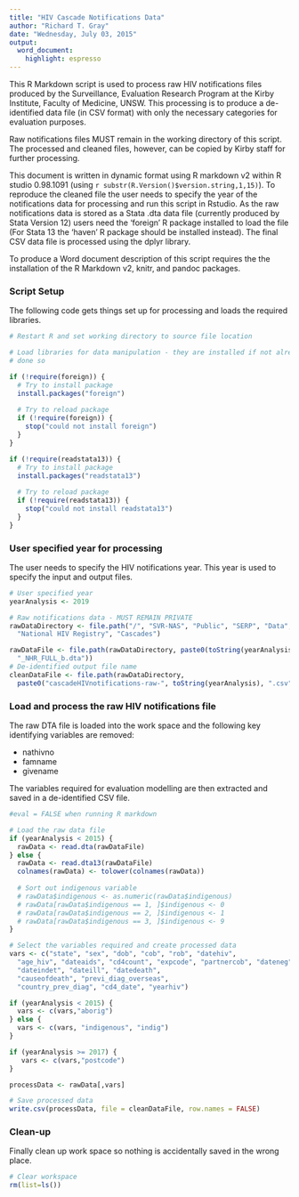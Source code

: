 ```yaml
---
title: "HIV Cascade Notifications Data"
author: "Richard T. Gray"
date: "Wednesday, July 03, 2015"
output:
  word_document:
    highlight: espresso
---
```


This R Markdown script is used to process raw HIV notifications files 
produced by the Surveillance, Evaluation Research Program at the Kirby 
Institute, Faculty of Medicine, UNSW. This processing is to produce a 
de-identified data file (in CSV format) with only the necessary categories 
for evaluation purposes.

Raw notifications files MUST remain in the working directory of this 
script. The processed and cleaned files, however, can be copied by Kirby 
staff for further processing.  

This document is written in dynamic format using R markdown v2 within R 
studio 0.98.1091 (using `r substr(R.Version()$version.string,1,15)`). To 
reproduce the cleaned file the user needs to specify the year of the 
notifications data for processing and run this script in Rstudio. As the 
raw notifications data is stored as a Stata .dta data file (currently 
produced by Stata Version 12) users need the 'foreign' R package installed 
to load the file (For Stata 13 the 'haven' R package should be installed 
instead). The final CSV data file is processed using the dplyr library.

To produce a Word document description of this script requires the  the 
installation of the R Markdown v2, knitr, and pandoc packages. <!--- To 
produce the Word Document requires saving in a local directory and setting 
eval = FALSE in the loaddata chunk ---> 

### Script Setup

The following code gets things set up for processing and loads the required
libraries.

```r
# Restart R and set working directory to source file location

# Load libraries for data manipulation - they are installed if not already
# done so

if (!require(foreign)) {    
  # Try to install package
  install.packages("foreign")
  
  # Try to reload package
  if (!require(foreign)) {
    stop("could not install foreign")
  }
}

if (!require(readstata13)) {    
  # Try to install package
  install.packages("readstata13")
  
  # Try to reload package
  if (!require(readstata13)) {
    stop("could not install readstata13")
  }
}

```

### User specified year for processing

The user needs to specify the HIV notifications year. This year is used to 
specify the input and output files. 

```r

# User specified year
yearAnalysis <- 2019

```


```r
# Raw notifications data - MUST REMAIN PRIVATE
rawDataDirectory <- file.path("/", "SVR-NAS", "Public", "SERP", "Data", 
  "National HIV Registry", "Cascades")

rawDataFile <- file.path(rawDataDirectory, paste0(toString(yearAnalysis), 
  "_NHR_FULL_b.dta")) 
# De-identified output file name
cleanDataFile <- file.path(rawDataDirectory, 
  paste0("cascadeHIVnotifications-raw-", toString(yearAnalysis), ".csv"))

```

### Load and process the raw HIV notifications file

The raw DTA file is loaded into the work space and the following 
key identifying variables are removed:

* nathivno
* famname
* givename  

The variables required for evaluation modelling are then extracted and 
saved in a de-identified CSV file. <!--- To get the Word Document you need 
to set eval = FALSE in each chunk --->

```r
#eval = FALSE when running R markdown

# Load the raw data file
if (yearAnalysis < 2015) {
  rawData <- read.dta(rawDataFile) 
} else {
  rawData <- read.dta13(rawDataFile) 
  colnames(rawData) <- tolower(colnames(rawData))
  
  # Sort out indigenous variable
  # rawData$indigenous <- as.numeric(rawData$indigenous)
  # rawData[rawData$indigenous == 1, ]$indigenous <- 0
  # rawData[rawData$indigenous == 2, ]$indigenous <- 1
  # rawData[rawData$indigenous == 3, ]$indigenous <- 9
}

# Select the variables required and create processed data
vars <- c("state", "sex", "dob", "cob", "rob", "datehiv",
  "age_hiv", "dateaids", "cd4count", "expcode", "partnercob", "dateneg",
  "dateindet", "dateill", "datedeath",
  "causeofdeath", "previ_diag_overseas",
  "country_prev_diag", "cd4_date", "yearhiv")

if (yearAnalysis < 2015) {
  vars <- c(vars,"aborig")
} else {
  vars <- c(vars, "indigenous", "indig")
}

if (yearAnalysis >= 2017) {
   vars <- c(vars,"postcode")
}

processData <- rawData[,vars]

# Save processed data
write.csv(processData, file = cleanDataFile, row.names = FALSE)

```

### Clean-up 

Finally clean up work space so nothing is accidentally saved in the wrong place.

```r
# Clear workspace
rm(list=ls())
```
